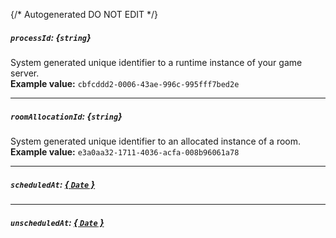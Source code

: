 {/* Autogenerated DO NOT EDIT  */}
##### `processId`: *{`string`}*
System generated unique identifier to a runtime instance of your game server.
<br/>
**Example value:** `cbfcddd2-0006-43ae-996c-995fff7bed2e`

---
##### `roomAllocationId`: *{`string`}*
System generated unique identifier to an allocated instance of a room.
<br/>
**Example value:** `e3a0aa32-1711-4036-acfa-008b96061a78`

---
##### `scheduledAt`: [*{ `Date` }*](https://developer.mozilla.org/en-US/docs/Web/JavaScript/Reference/Global_Objects/Date)

---
##### `unscheduledAt`: [*{ `Date` }*](https://developer.mozilla.org/en-US/docs/Web/JavaScript/Reference/Global_Objects/Date)

